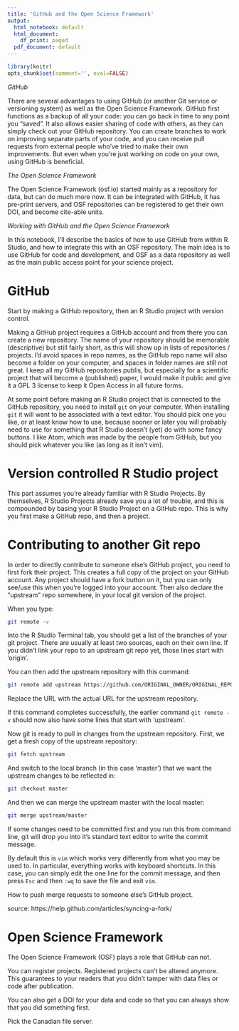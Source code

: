 ```yaml
---
title: 'GitHub and the Open Science Framework'
output:
  html_notebook: default
  html_document:
    df_print: paged
  pdf_document: default
---
```


```r
library(knitr)
opts_chunk$set(comment='', eval=FALSE)
```

_GitHub_

There are several advantages to using GitHub (or another Git service or versioning system) as well as the Open Science Framework. GitHub first functions as a backup of all your code: you can go back in time to any point you "saved". It also allows easier sharing of code with others, as they can simply check out your GitHub repository. You can create branches to work on improving separate parts of your code, and you can receive pull requests from external people who've tried to make their own improvements. But even when you're just working on code on your own, using GitHub is beneficial.

_The Open Science Framework_

The Open Science Framework (osf.io) started mainly as a repository for data, but can do much more now. It can be integrated with GitHub, it has pre-print servers, and OSF repositories can be registered to get their own DOI, and become cite-able units.

_Working with GitHub and the Open Science Framework_

In this notebook, I'll describe the basics of how to use GitHub from within R Studio, and how to integrate this with an OSF repository. The main idea is to use GitHub for code and development, and OSF as a data repository as well as the main public access point for your science project.

# GitHub

Start by making a GitHub repository, then an R Studio project with version control.

Making a GitHub project requires a GitHub account and from there you can create a new repository. The name of your repository should be memorable (descriptive) but still fairly short, as this will show up in lists of repositories / projects. I'd avoid spaces in repo names, as the GitHub repo name will also become a folder on your computer, and spaces in folder names are still not great. I keep all my GitHub repositories publis, but especially for a scientific project that will become a (published) paper, I would make it public and give it a GPL 3 license to keep it Open Access in all future forms.

At some point before making an R Studio project that is connected to the GitHub repository, you need to install `git` on your computer. When installing `git` it will want to be associated with a text editor. You should pick one you like, or at least know how to use, because sooner or later you will probably need to use for something that R Studio doesn't (yet) do with some fancy buttons. I like Atom, which was made by the people from GitHub, but you should pick whatever you like (as long as it isn't vim).

# Version controlled R Studio project

This part assumes you're already familiar with R Studio Projects. By themselves, R Studio Projects already save you a lot of trouble, and this is compounded by basing your R Studio Project on a GitHub repo. This is why you first make a GitHub repo, and then a project.



# Contributing to another Git repo

In order to directly contribute to someone else's GitHub project, you need to first fork their project. This creates a full copy of the project on your GitHub account. Any project should have a fork button on it, but you can only see/use this when you're logged into your account. Then also declare the "upstream" repo somewhere, in your local git version of the project.

When you type:

```bash
git remote -v
```

Into the R Studio Terminal tab, you should get a list of the branches of your git project. There are usually at least two sources, each on their own line. If you didn't link your repo to an upstream git repo yet, those lines start with 'origin'.

You can then add the upstream repository with this command:

```bash
git remote add upstream https://github.com/ORIGINAL_OWNER/ORIGINAL_REPOSITORY.git
```

Replace the URL with the actual URL for the upstream repository.

If this command completes successfully, the earlier command `git remote -v` should now also have some lines that start with 'upstream'.

Now git is ready to pull in changes from the upstream repository. First, we get a fresh copy of the upstream repository:

```bash
git fetch upstream
```

And switch to the local branch (in this case 'master') that we want the upstream changes to be reflected in:

```bash
git checkout master
```

And then we can merge the upstream master with the local master:

```bash
git merge upstream/master
```

If some changes need to be committed first and you run this from command line, git will drop you into it's standard text editor to write the commit message.

By default this is `vim` which works very differently from what you may be used to. In particular, everything works with keyboard shortcuts. In this case, you can simply edit the one line for the commit message, and then press `Esc` and then `:wq` to save the file and exit `vim`.



How to push merge requests to someone else's GitHub project.



source:
https://help.github.com/articles/syncing-a-fork/


# Open Science Framework

The Open Science Framework (OSF) plays a role that GitHub can not.

You can register projects. Registered projects can't be altered anymore. This guarantees to your readers that you didn't tamper with data files or code after publication.

You can also get a DOI for your data and code so that you can always show that you did something first.

Pick the Canadian file server.